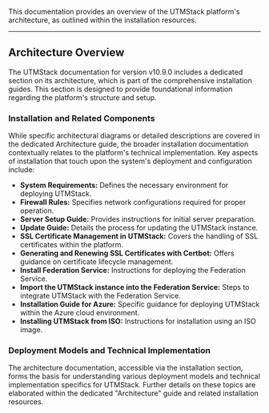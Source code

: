 This documentation provides an overview of the UTMStack platform's architecture, as outlined within the installation resources.

***

## Architecture Overview

The UTMStack documentation for version v10.9.0 includes a dedicated section on its architecture, which is part of the comprehensive installation guides. This section is designed to provide foundational information regarding the platform's structure and setup.

### Installation and Related Components

While specific architectural diagrams or detailed descriptions are covered in the dedicated Architecture guide, the broader installation documentation contextually relates to the platform's technical implementation. Key aspects of installation that touch upon the system's deployment and configuration include:

*   **System Requirements:** Defines the necessary environment for deploying UTMStack.
*   **Firewall Rules:** Specifies network configurations required for proper operation.
*   **Server Setup Guide:** Provides instructions for initial server preparation.
*   **Update Guide:** Details the process for updating the UTMStack instance.
*   **SSL Certificate Management in UTMStack:** Covers the handling of SSL certificates within the platform.
*   **Generating and Renewing SSL Certificates with Certbot:** Offers guidance on certificate lifecycle management.
*   **Install Federation Service:** Instructions for deploying the Federation Service.
*   **Import the UTMStack instance into the Federation Service:** Steps to integrate UTMStack with the Federation Service.
*   **Installation Guide for Azure:** Specific guidance for deploying UTMStack within the Azure cloud environment.
*   **Installing UTMStack from ISO:** Instructions for installation using an ISO image.

### Deployment Models and Technical Implementation

The architecture documentation, accessible via the installation section, forms the basis for understanding various deployment models and technical implementation specifics for UTMStack. Further details on these topics are elaborated within the dedicated "Architecture" guide and related installation resources.